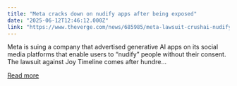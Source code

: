```yaml
---
title: "Meta cracks down on nudify apps after being exposed"
date: "2025-06-12T12:46:12.000Z"
link: "https://www.theverge.com/news/685985/meta-lawsuit-crushai-nudify-app-ads"
---
```


Meta is suing a company that advertised generative AI apps on its social media platforms that enable users to “nudify” people without their consent. The lawsuit against Joy Timeline comes after hundre...

[Read more](https://www.theverge.com/news/685985/meta-lawsuit-crushai-nudify-app-ads)
